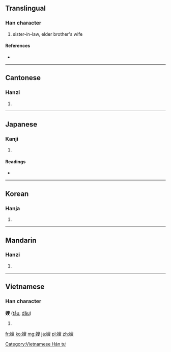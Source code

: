 ==Translingual==

===Han character===
{{Han char|rn=38|rad=女|as=10|sn=13|four=4744<sub>7</sub>|canj=女竹X水 (VHXE)}}

# sister-in-law, elder brother's wife

====References====
* {{Han ref|kx=0268.340|dkj=06603|dj=0536.080|hdz=21066.180|uh=5AC2|ud=23234|bh=B741|bd=46913}}

----

==Cantonese==

===Hanzi===
{{yue-hanzi|jyut=|y=sou2}}

# {{defn|lang=yue|sort=女10}}

----

==Japanese==

===Kanji===
{{ja-kanji|grade=|rs=女10}}

# {{defn|lang=ja|sort=女10}}

====Readings====
* {{ja-readings|on=[[そう]] (sō)|kun=[[あにょめ]] (anyome)}}

----

==Korean==

===Hanja===
{{ko-hanja|hangeul=수|rv=su|mr=su}}

# {{defn|lang=ko|sort=女10}}

----

==Mandarin==

===Hanzi===
{{cmn-hanzi|pin=[[sǎo]] ([[sao3]])|wg=sao<sup>3</sup>}}

# {{defn|lang=cmn|sort=女10}}

----

==Vietnamese==

===Han character===
'''嫂''' ([[tẩu]], [[dâu]])

# {{defn|lang=vi}}

[[Category:Vietnamese Hán tự]]

[[fr:嫂]]
[[ko:嫂]]
[[mg:嫂]]
[[ja:嫂]]
[[pl:嫂]]
[[zh:嫂]]